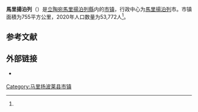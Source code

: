 {{noteTA
|1=zh-cn:马里扬波莱;zh-hk:馬里揚波萊;zh-tw:馬里揚泊列;
}}
{{Infobox settlement
| name                    = 马里扬波莱市镇
| native_name             = Marijampolės savivaldybė
| native_name_lang        = lt
| settlement_type         = [[立陶宛市鎮|市镇]]
| image_skyline           = Marijampolės Šv. arkangelo Mykolo bazilika.jpg
| image_caption           = 马里扬波莱的教堂
| image_flag              = 
| flag_size               = 125px
| image_shield            = Marijampole COA.svg
| shield_size             = 75px
| image_map               = Marijampole dst.svg
| map_caption             = 马里扬波莱市镇在立陶宛的位置
| coordinates             = 
| coor_pinpoint           = 
| coordinates_footnotes   = 
| subdivision_type        = [[世界政區索引|国家]]
| subdivision_name        = {{LIT}}
| subdivision_type1       = 传统地区
| subdivision_name1       = [[蘇瓦凱加|蘇瓦凱加]]
| subdivision_type2       = [[立陶宛縣份|县份]]
| subdivision_name2       = [[馬里揚泊列縣|馬里揚泊列縣]]
| established_title       = 
| established_date        = 
| seat_type               = 行政中心
| seat                    = [[馬里揚泊列|馬里揚泊列]]
| unit_pref               = Metric
| area_total_km2          = 755
| area_rank               = 
| area_note               = 
| area_footnotes          = <ref name=VLE>{{cite encyclopedia | encyclopedia = Visuotinė lietuvių enciklopedija | title = Marijampolės savivaldybė | url = https://www.vle.lt/straipsnis/marijampoles-savivaldybe/ | access-date = 2021-07-14 | language = lt | edition =  | date = 2014 | publisher = Mokslo ir enciklopedijų leidybos institutas | volume = 24 | location = Vilnius | archive-date = 2021-10-23 | archive-url = https://web.archive.org/web/20211023033013/https://www.vle.lt/straipsnis/marijampoles-savivaldybe/ | dead-url = no }}</ref>
| population_as_of        = 2020年
| population_total        = 53772
| population_density_km2  = auto
| population_note         = 
| population_footnotes    = <ref name=VLE/>
| timezone1               = [[欧洲东部时间|EET]]
| utc_offset1             = +2
| timezone1_DST           = [[欧洲东部夏令时间|EEST]]
| utc_offset1_DST         = +3
| postal_code_type        = 邮政编码
| postal_code             = 
| area_code_type          = 
| area_code               = 343
| iso_code                = 
| website                 = {{URL|https://www.marijampole.lt/}}
| footnotes               = 
}}
'''馬里揚泊列'''（{{lang-lt|Marijampolės savivaldybė}}）是[[立陶宛|立陶宛]][[馬里揚泊列縣|馬里揚泊列縣]]内的[[立陶宛市鎮|市镇]]，行政中心为[[馬里揚泊列|馬里揚泊列]]市。市镇面積为755平方公里，2020年人口数量为53,772人<ref name=VLE/>。

== 参考文献 ==
{{Reflist}}

== 外部链接 ==
{{commonscat|Marijampolė Municipality|position=left}}
* {{Official site|https://www.marijampole.lt/}} {{lt icon}} {{en}}

{{DEFAULTSORT:Marijampole}}
[[Category:马里扬波莱县市镇|Category:马里扬波莱县市镇]]
